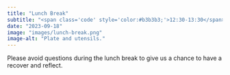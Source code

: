 ```yaml
---
title: "Lunch Break"
subtitle: "<span class='code' style='color:#b3b3b3;'>12:30-13:30</span>"
date: "2023-09-18"
image: "images/lunch-break.png"
image-alt: "Plate and utensils."
---
```


::: callout-warning
Please avoid questions during the lunch break to give us a chance to have a recover and reflect.
:::
